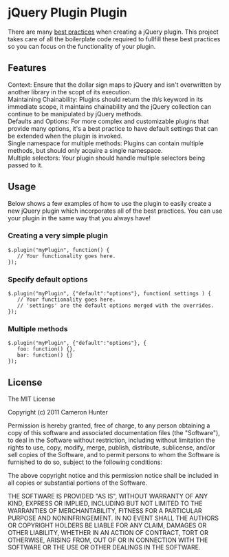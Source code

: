 = jQuery Plugin Plugin =

There are many [http://docs.jquery.com/Plugins/Authoring best practices] when creating a jQuery plugin. This project takes care of all the boilerplate code required to fullfill these best practices so you can focus on the functionality of your plugin. 

== Features ==

;Context: Ensure that the dollar sign maps to jQuery and isn't overwritten by another library in the scopt of its execution.
;Maintaining Chainability: Plugins should return the ''this'' keyword in its immediate scope, it maintains chainability and the jQuery collection can continue to be manipulated by jQuery methods.
;Defaults and Options: For more complex and customizable plugins that provide many options, it's a best practice to have default settings that can be extended when the plugin is invoked.
;Single namespace for multiple methods: Plugins can contain multiple methods, but should only acquire a single namespace.
;Multiple selectors: Your plugin should handle multiple selectors being passed to it.

== Usage ==

Below shows a few examples of how to use the plugin to easily create a new jQuery plugin which incorporates all of the best practices. You can use your plugin in the same way that you always have!

=== Creating a very simple plugin ===
 $.plugin("myPlugin", function() {
 	// Your functionality goes here.
 });

=== Specify default options ===
 $.plugin("myPlugin", {"default":"options"}, function( settings ) {
 	// Your functionality goes here.
 	// 'settings' are the default options merged with the overrides.
 });

=== Multiple methods ===
 $.plugin("myPlugin", {"default":"options"}, {
 	foo: function() {},
 	bar: function() {}
 });

== License ==
The MIT License

Copyright (c) 2011 Cameron Hunter

Permission is hereby granted, free of charge, to any person obtaining a copy
of this software and associated documentation files (the "Software"), to deal
in the Software without restriction, including without limitation the rights
to use, copy, modify, merge, publish, distribute, sublicense, and/or sell
copies of the Software, and to permit persons to whom the Software is
furnished to do so, subject to the following conditions:

The above copyright notice and this permission notice shall be included in
all copies or substantial portions of the Software.

THE SOFTWARE IS PROVIDED "AS IS", WITHOUT WARRANTY OF ANY KIND, EXPRESS OR
IMPLIED, INCLUDING BUT NOT LIMITED TO THE WARRANTIES OF MERCHANTABILITY,
FITNESS FOR A PARTICULAR PURPOSE AND NONINFRINGEMENT. IN NO EVENT SHALL THE
AUTHORS OR COPYRIGHT HOLDERS BE LIABLE FOR ANY CLAIM, DAMAGES OR OTHER
LIABILITY, WHETHER IN AN ACTION OF CONTRACT, TORT OR OTHERWISE, ARISING FROM,
OUT OF OR IN CONNECTION WITH THE SOFTWARE OR THE USE OR OTHER DEALINGS IN
THE SOFTWARE.
